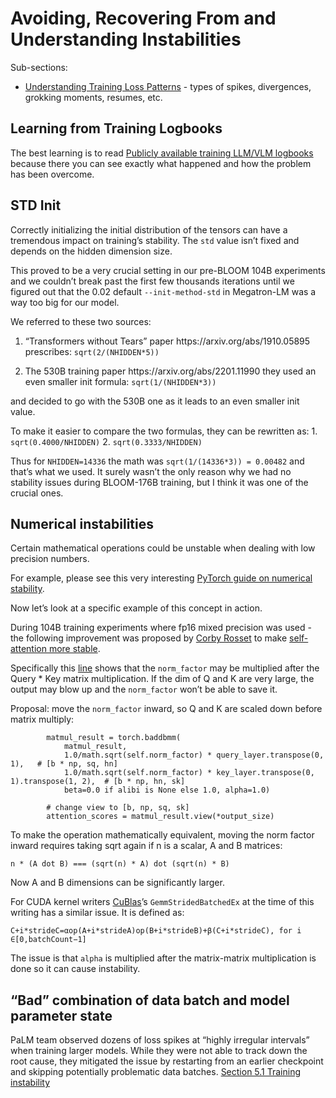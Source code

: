# Avoiding, Recovering From and Understanding Instabilities

Sub-sections:

* [Understanding Training Loss Patterns](./training-loss-patterns.qmd) - types of spikes, divergences, grokking moments, resumes, etc.

## Learning from Training Logbooks

The best learning is to read [Publicly available training LLM/VLM logbooks](../../resources#publicly-available-training-llmvlm-logbooks) because there you can see exactly what happened and how the problem has been overcome.


## STD Init

Correctly initializing the initial distribution of the tensors can have a tremendous impact on training's stability. The `std` value isn't fixed and depends on the hidden dimension size.

This proved to be a very crucial setting in our pre-BLOOM 104B experiments and we couldn't break past the first few thousands iterations until we figured out that the 0.02 default `--init-method-std` in Megatron-LM was a way too big for our model.

We referred to these two sources:

1. "Transformers without Tears" paper https://arxiv.org/abs/1910.05895 prescribes: `sqrt(2/(NHIDDEN*5))`

2. The 530B training paper https://arxiv.org/abs/2201.11990 they used an even smaller init formula: `sqrt(1/(NHIDDEN*3))`

and decided to go with the 530B one as it leads to an even smaller init value.

To make it easier to compare the two formulas, they can be rewritten as:
1. `sqrt(0.4000/NHIDDEN)`
2. `sqrt(0.3333/NHIDDEN)`

Thus for `NHIDDEN=14336` the math was `sqrt(1/(14336*3)) = 0.00482` and that's what we used. It surely wasn't the only reason why we had no stability issues during BLOOM-176B training, but I think it was one of the crucial ones.


## Numerical instabilities

Certain mathematical operations could be unstable when dealing with low precision numbers.

For example, please see this very interesting [PyTorch guide on numerical stability](https://pytorch.org/docs/stable/notes/numerical_accuracy.html).

Now let's look at a specific example of this concept in action.

During 104B training experiments where fp16 mixed precision was used - the following improvement was proposed by [Corby Rosset](https://github.com/corbyrosset) to make [self-attention more stable](https://github.com/bigscience-workshop/Megatron-DeepSpeed/pull/118).

Specifically this [line](https://github.com/bigscience-workshop/Megatron-DeepSpeed/blob/c839a8aa30731f71b3738d56009be9668508e366/megatron/model/transformer.py#L303) shows that the `norm_factor` may be multiplied after the Query * Key matrix multiplication. If the dim of Q and K are very large, the output may blow up and the `norm_factor` won't be able to save it.

Proposal: move the `norm_factor` inward, so Q and K are scaled down before matrix multiply:
```
        matmul_result = torch.baddbmm(
            matmul_result,
            1.0/math.sqrt(self.norm_factor) * query_layer.transpose(0, 1),   # [b * np, sq, hn]
            1.0/math.sqrt(self.norm_factor) * key_layer.transpose(0, 1).transpose(1, 2),  # [b * np, hn, sk]
            beta=0.0 if alibi is None else 1.0, alpha=1.0)

        # change view to [b, np, sq, sk]
        attention_scores = matmul_result.view(*output_size)
```

To make the operation mathematically equivalent, moving the norm factor inward requires taking sqrt again
if n is a scalar, A and B matrices:
```
n * (A dot B) === (sqrt(n) * A) dot (sqrt(n) * B)
```

Now A and B dimensions can be significantly larger.

For CUDA kernel writers [CuBlas](https://docs.nvidia.com/cuda/cublas/index.html)'s `GemmStridedBatchedEx` at the time of this writing has a similar issue. It is defined as:

```
C+i*strideC=αop(A+i*strideA)op(B+i*strideB)+β(C+i*strideC), for i ∈[0,batchCount−1]
```

The issue is that `alpha` is multiplied after the matrix-matrix multiplication is done so it can cause instability.

## "Bad" combination of data batch and model parameter state

PaLM team observed dozens of loss spikes at "highly irregular intervals" when training larger models. While they were not able to track down the root cause, they mitigated the issue by restarting from an earlier checkpoint and skipping potentially problematic data batches. [Section 5.1 Training instability](https://arxiv.org/pdf/2204.02311.pdf)

